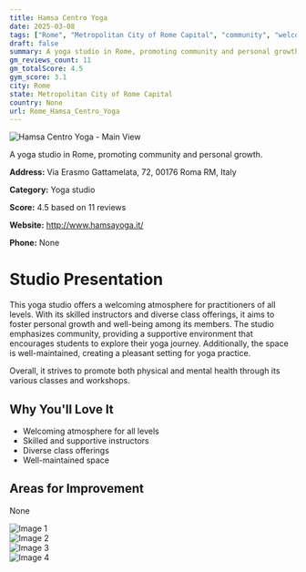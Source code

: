 ```yaml
---
title: Hamsa Centro Yoga
date: 2025-03-08
tags: ["Rome", "Metropolitan City of Rome Capital", "community", "welcoming", "Rome"]  
draft: false
summary: A yoga studio in Rome, promoting community and personal growth.
gm_reviews_count: 11
gm_totalScore: 4.5
gym_score: 3.1
city: Rome
state: Metropolitan City of Rome Capital
country: None
url: Rome_Hamsa_Centro_Yoga
---
```


<div className="aspect-[16/9] relative my-8">
  <img 
    src="https://lh5.googleusercontent.com/p/AF1QipNWXEFcqtQ4SlVdt2LJo_53q4Pnj4xCAl9Xo-Js=w1920-h1080-k-no"
    alt="Hamsa Centro Yoga - Main View"
    className="object-cover absolute inset-0 w-full h-full rounded-lg"
  />
</div>

A yoga studio in Rome, promoting community and personal growth.

**Address:** Via Erasmo Gattamelata, 72, 00176 Roma RM, Italy

**Category:** Yoga studio

**Score:** 4.5 based on 11 reviews

**Website:** http://www.hamsayoga.it/

**Phone:** None

# Studio Presentation

This yoga studio offers a welcoming atmosphere for practitioners of all levels. With its skilled instructors and diverse class offerings, it aims to foster personal growth and well-being among its members. The studio emphasizes community, providing a supportive environment that encourages students to explore their yoga journey. Additionally, the space is well-maintained, creating a pleasant setting for yoga practice.

Overall, it strives to promote both physical and mental health through its various classes and workshops.

## Why You'll Love It

- Welcoming atmosphere for all levels
- Skilled and supportive instructors
- Diverse class offerings
- Well-maintained space

## Areas for Improvement

None

<div className="grid grid-cols-1 xl:grid-cols-2 gap-4 my-8">
<div className="aspect-[4/3] relative"><img src="https://lh5.googleusercontent.com/p/AF1QipOVp96DGdRNqluRmXPf-8Rc1I8QzELY0QoUCkWi=w1920-h1080-k-no" alt="Image 1" className="object-cover absolute inset-0 w-full h-full rounded-lg" /></div>
<div className="aspect-[4/3] relative"><img src="https://lh5.googleusercontent.com/p/AF1QipObzGB__ftSuSdrGzsapJ3u8Ixmn0YAEWMQT9nn=w1920-h1080-k-no" alt="Image 2" className="object-cover absolute inset-0 w-full h-full rounded-lg" /></div>
<div className="aspect-[4/3] relative"><img src="https://lh5.googleusercontent.com/p/AF1QipN6RVCH8JGn_nLjvECmLaI8SwZ4wiNEHfHORccA=w1920-h1080-k-no" alt="Image 3" className="object-cover absolute inset-0 w-full h-full rounded-lg" /></div>
<div className="aspect-[4/3] relative"><img src="https://lh5.googleusercontent.com/p/AF1QipMm67tjVpK__lvSqT0w4935f_PD53edhLcpvuo7=w1920-h1080-k-no" alt="Image 4" className="object-cover absolute inset-0 w-full h-full rounded-lg" /></div>
</div>